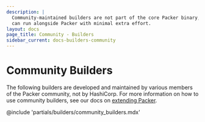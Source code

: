 ```yaml
---
description: |
  Community-maintained builders are not part of the core Packer binary, but
  can run alongside Packer with minimal extra effort.
layout: docs
page_title: Community - Builders
sidebar_current: docs-builders-community
---
```


# Community Builders

The following builders are developed and maintained by various members of the
Packer community, not by HashiCorp. For more information on how to use community
builders, see our docs on [extending Packer](/docs/extending/index.html).

@include 'partials/builders/community_builders.mdx'
